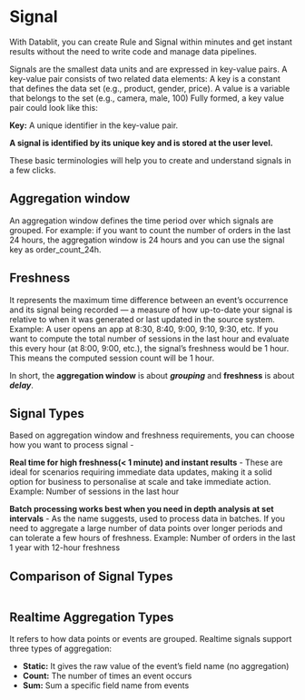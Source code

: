 
# Signal

With Datablit, you can create Rule and Signal within minutes and get instant results without the need to write code and manage data pipelines.

Signals are the smallest data units and are expressed in key-value pairs.
A key-value pair consists of two related data elements:
A key is a constant that defines the data set (e.g., product, gender, price).
A value is a variable that belongs to the set (e.g., camera, male, 100)
Fully formed, a key value pair could look like this:

<Table
  columns={[{ header: "Key" }, { header: "User 1" }, { header: "User 2" }]}
  data={[
    ["Product", "Camera", "Apparel"],
    ["Gender", "Male", "Female"],
    ["Price", "10000", "200"],
    ["Type", "Digital SLR", "Sports"],
  ]}
/>

**Key:** A unique identifier in the key-value pair.

**A signal is identified by its unique key and is stored at the user level.**

These basic terminologies will help you to create and understand signals in a few clicks.

## Aggregation window

An aggregation window defines the time period over which signals are grouped. For example: if you want to count the number of orders in the last 24 hours, the aggregation window is 24 hours and you can use the signal key as order_count_24h.

## Freshness

It represents the maximum time difference between an event’s occurrence and its signal being recorded — a measure of how up-to-date your signal is relative to when it was generated or last updated in the source system.
Example: A user opens an app at 8:30, 8:40, 9:00, 9:10, 9:30, etc. If you want to compute the total number of sessions in the last hour and evaluate this every hour (at 8:00, 9:00, etc.), the signal’s freshness would be 1 hour. This means the computed session count will be 1 hour.

In short, the **aggregation window** is about **_grouping_** and **freshness** is about **_delay_**.

## Signal Types

Based on aggregation window and freshness requirements, you can choose how you want to process signal -

**Real time for high freshness(< 1 minute) and instant results** -
These are ideal for scenarios requiring immediate data updates, making it a solid option for business to personalise at scale and take immediate action. Example: Number of sessions in the last hour

**Batch processing works best when you need in depth analysis at set intervals** -
As the name suggests, used to process data in batches. If you need to aggregate a large number of data points over longer periods and can tolerate a few hours of freshness.
Example: Number of orders in the last 1 year with 12-hour freshness

## Comparison of Signal Types

<Table
  columns={[
    { header: "Signal Type" },
    { header: "Aggregation Window" },
    { header: "Freshness" },
    { header: "Computation" },
    { header: "Example Use Case" },
  ]}
  data={[
    [
      "Realtime Signal",
      "Short (e.g., 1 hour)",
      "High (< 1 minute)",
      "For each event",
      "Number of sessions in the last hour",
    ],
    [
      "Batch Signal",
      "Long (e.g., 1 years)",
      "Lower (few hours)",
      "After specific duration (e.g., every 6 hours)",
      "Number of orders in the last 1 years (12-hour freshness)",
    ],
  ]}
/>

## Realtime Aggregation Types

It refers to how data points or events are grouped.
Realtime signals support three types of aggregation:

- **Static:** It gives the raw value of the event’s field name (no aggregation)
- **Count:** The number of times an event occurs
- **Sum:** Sum a specific field name from events

<Table
  columns={[{ header: "Aggregation Type" }, { header: "Signal" }]}
  data={[
    ["SUM", "total_order_amount"],
    ["STATIC", "plan_type"],
    ["COUNT", "no._of_order"],
  ]}
/>
